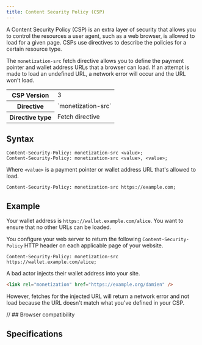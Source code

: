 ```yaml
---
title: Content Security Policy (CSP)
---
```



A <LinkOut href="https://developer.mozilla.org/en-US/docs/Web/HTTP/Headers/Content-Security-Policy">Content Security Policy (CSP)</LinkOut> is an extra layer of security that allows you to control the resources a user agent, such as a web browser, is allowed to load for a given page. CSPs use directives to describe the policies for a certain resource type.

The `monetization-src` fetch directive allows you to define the payment pointer and wallet address URLs that a browser can load. If an attempt is made to load an undefined URL, a network error will occur and the URL won't load.

<table>
  <tr>
    <th>CSP Version</th>
    <td>3</td>
  </tr>
  <tr>
    <th>Directive</th>
    <td>`monetization-src`</td>
  </tr>
  <tr>
    <th>Directive type</th>
    <td>
      <LinkOut href='https://developer.mozilla.org/en-US/docs/Glossary/Fetch_directive'>
        Fetch directive
      </LinkOut>
    </td>
  </tr>
</table>

## Syntax

```http
Content-Security-Policy: monetization-src <value>;
Content-Security-Policy: monetization-src <value>, <value>;
```

Where `<value>` is a payment pointer or wallet address URL that's allowed to load.

```http
Content-Security-Policy: monetization-src https://example.com;
```

## Example

Your wallet address is `https://wallet.example.com/alice`. You want to ensure that no other URLs can be loaded.

You configure your web server to return the following `Content-Security-Policy` HTTP header on each applicable page of your website.

```http
Content-Security-Policy: monetization-src https://wallet.example.com/alice;
```

A bad actor injects their wallet address into your site.

```html
<link rel="monetization" href="https://example.org/damien" />
```

However, fetches for the injected URL will return a network error and not load because the URL doesn't match what you've defined in your CSP.

<Hidden>

// ## Browser compatibility

<BrowserCompat json={data} />

</Hidden>

## Specifications

<Specification anchor='content-security-policy' />

